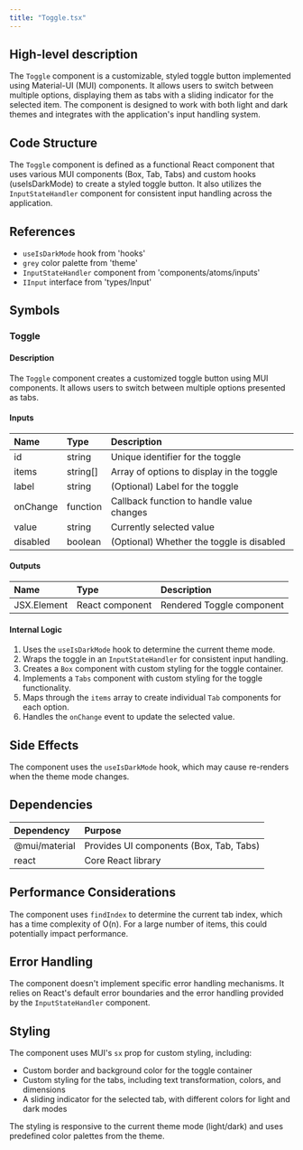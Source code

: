```yaml
---
title: "Toggle.tsx"
---
```


## High-level description
The `Toggle` component is a customizable, styled toggle button implemented using Material-UI (MUI) components. It allows users to switch between multiple options, displaying them as tabs with a sliding indicator for the selected item. The component is designed to work with both light and dark themes and integrates with the application's input handling system.

## Code Structure
The `Toggle` component is defined as a functional React component that uses various MUI components (Box, Tab, Tabs) and custom hooks (useIsDarkMode) to create a styled toggle button. It also utilizes the `InputStateHandler` component for consistent input handling across the application.

## References
- `useIsDarkMode` hook from 'hooks'
- `grey` color palette from 'theme'
- `InputStateHandler` component from 'components/atoms/inputs'
- `IInput` interface from 'types/Input'

## Symbols

### Toggle
#### Description
The `Toggle` component creates a customized toggle button using MUI components. It allows users to switch between multiple options presented as tabs.

#### Inputs
| Name | Type | Description |
|:-----|:-----|:------------|
| id | string | Unique identifier for the toggle |
| items | string[] | Array of options to display in the toggle |
| label | string | (Optional) Label for the toggle |
| onChange | function | Callback function to handle value changes |
| value | string | Currently selected value |
| disabled | boolean | (Optional) Whether the toggle is disabled |

#### Outputs
| Name | Type | Description |
|:-----|:-----|:------------|
| JSX.Element | React component | Rendered Toggle component |

#### Internal Logic
1. Uses the `useIsDarkMode` hook to determine the current theme mode.
2. Wraps the toggle in an `InputStateHandler` for consistent input handling.
3. Creates a `Box` component with custom styling for the toggle container.
4. Implements a `Tabs` component with custom styling for the toggle functionality.
5. Maps through the `items` array to create individual `Tab` components for each option.
6. Handles the `onChange` event to update the selected value.

## Side Effects
The component uses the `useIsDarkMode` hook, which may cause re-renders when the theme mode changes.

## Dependencies
| Dependency | Purpose |
|:-----------|:--------|
| @mui/material | Provides UI components (Box, Tab, Tabs) |
| react | Core React library |

## Performance Considerations
The component uses `findIndex` to determine the current tab index, which has a time complexity of O(n). For a large number of items, this could potentially impact performance.

## Error Handling
The component doesn't implement specific error handling mechanisms. It relies on React's default error boundaries and the error handling provided by the `InputStateHandler` component.

## Styling
The component uses MUI's `sx` prop for custom styling, including:
- Custom border and background color for the toggle container
- Custom styling for the tabs, including text transformation, colors, and dimensions
- A sliding indicator for the selected tab, with different colors for light and dark modes

The styling is responsive to the current theme mode (light/dark) and uses predefined color palettes from the theme.
